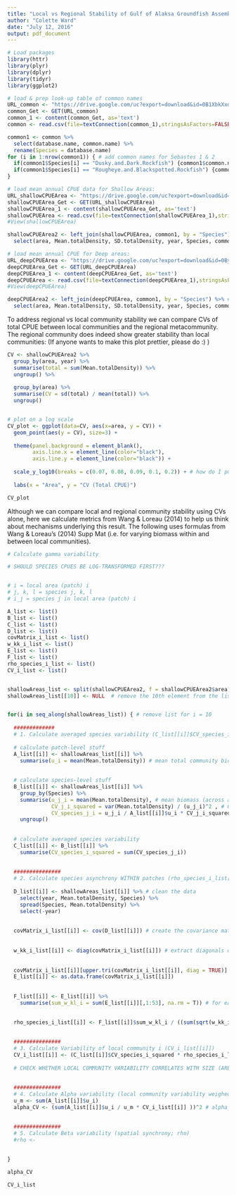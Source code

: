 ```yaml
---
title: "Local vs Regional Stability of Gulf of Alaksa Groundfish Assemblages"
author: "Colette Ward"
date: "July 12, 2016"
output: pdf_document
---
```



```r
# Load packages
library(httr)
library(plyr)
library(dplyr)
library(tidyr)
library(ggplot2)

```


```r
# load & prep look-up table of common names
URL_common <- "https://drive.google.com/uc?export=download&id=0B1XbkXxdfD7ubzIzdURzanhfZnc" # this is "trawl_species_control_file.csv"
common_Get <- GET(URL_common)
common_1 <- content(common_Get, as='text')
common <- read.csv(file=textConnection(common_1),stringsAsFactors=FALSE,head=TRUE)

common1 <- common %>%
  select(database.name, common.name) %>%
  rename(Species = database.name)
for (i in 1:nrow(common1)) { # add common names for Sebastes 1 & 2
  if(common1$Species[i] == "Dusky.and.Dark.Rockfish") {common1$common.name[i] <- "Sebastes 1"}
  if(common1$Species[i] == "Rougheye.and.Blackspotted.Rockfish") {common1$common.name[i] <- "Sebastes 2"}
}
```


```r
# load mean annual CPUE data for Shallow Areas:
URL_shallowCPUEArea <- "https://drive.google.com/uc?export=download&id=0By1iaulIAI-uYzBOUFRtZklmX0U" # new data for shallow areas
shallowCPUEArea_Get <- GET(URL_shallowCPUEArea)
shallowCPUEArea_1 <- content(shallowCPUEArea_Get, as='text')
shallowCPUEArea <- read.csv(file=textConnection(shallowCPUEArea_1),stringsAsFactors=FALSE,head=TRUE)
#View(shallowCPUEArea)

shallowCPUEArea2 <- left_join(shallowCPUEArea, common1, by = "Species") %>% # merge common names onto SPCPUEArea
  select(area, Mean.totalDensity, SD.totalDensity, year, Species, common.name)

```

```r
# load mean annual CPUE for Deep areas:
URL_deepCPUEArea <- "https://drive.google.com/uc?export=download&id=0By1iaulIAI-uVF9VWnNPX3Z3S3c"
deepCPUEArea_Get <- GET(URL_deepCPUEArea)
deepCPUEArea_1 <- content(deepCPUEArea_Get, as='text')
deepCPUEArea <- read.csv(file=textConnection(deepCPUEArea_1),stringsAsFactors=FALSE,head=TRUE)
#View(deepCPUEArea)

deepCPUEArea2 <- left_join(deepCPUEArea, common1, by = "Species") %>% # merge in common names
  select(area, Mean.totalDensity, SD.totalDensity, year, Species, common.name)

```

To address regional vs local community stability we can compare CVs of total CPUE between local communities and the regional metacommunity.
The regional community does indeed show greater stability than local communities:
(If anyone wants to make this plot prettier, please do :) )

```r

CV <- shallowCPUEArea2 %>% 
  group_by(area, year) %>%
  summarise(total = sum(Mean.totalDensity)) %>%
  ungroup() %>%
  
  group_by(area) %>%
  summarise(CV = sd(total) / mean(total)) %>%
  ungroup()


# plot on a log scale
CV_plot <- ggplot(data=CV, aes(x=area, y = CV)) + 
  geom_point(aes(y = CV), size=3) +
  
  theme(panel.background = element_blank(),
        axis.line.x = element_line(color="black"),
        axis.line.y = element_line(color="black")) +
  
  scale_y_log10(breaks = c(0.07, 0.08, 0.09, 0.1, 0.2)) + # how do I put minor tick marks on the y axis?
  
  labs(x = "Area", y = "CV (Total CPUE)")

CV_plot


```

Although we can compare local and regional community stability using CVs alone, here we calculate metrics from Wang & Loreau (2014) to help us think about mechanisms underlying this result.
The following uses formulas from Wang & Loreau's (2014) Supp Mat (i.e. for varying biomass within and between local communities).
```r

# Calculate gamma variability

# SHOULD SPECIES CPUES BE LOG-TRANSFORMED FIRST???


# i = local area (patch) i
# j, k, l = species j, k, l
# i_j = species j in local area (patch) i

A_list <- list()
B_list <- list()
C_list <- list()
D_list <- list()
covMatrix_i_list <- list()
w_kk_i_list <- list()
E_list <- list()
F_list <- list()
rho_species_i_list <- list()
CV_i_list <- list()


shallowAreas_list <- split(shallowCPUEArea2, f = shallowCPUEArea2$area) # create a list of dataframes (one df for each local area & total region)
shallowAreas_list[[10]] <- NULL  # remove the 10th element from the list (remove the list for the total regional metacommunity)


for(i in seq_along(shallowAreas_list)) { # remove list for i = 10
  
  #############
  # 1. Calculate averaged species variability (C_list[[i]]$CV_species_i_squared):
  
  # calculate patch-level stuff
  A_list[[i]] <- shallowAreas_list[[i]] %>%
    summarise(u_i = mean(Mean.totalDensity)) # mean total community biomass (across all years) for local patch i
    
  
  # calculate species-level stuff
  B_list[[i]] <- shallowAreas_list[[i]] %>%
    group_by(Species) %>%
    summarise(u_j_i = mean(Mean.totalDensity), # mean biomass (across all years) of species j in patch i
              CV_j_i_squared = var(Mean.totalDensity) / (u_j_i)^2 , # CV of species j in patch i. Note that the usual formula for CV is squared here.
              CV_species_j_i = u_j_i / A_list[[i]]$u_i * CV_j_i_squared) %>% # CV of all species in patch i
    ungroup()
  
  
  # calculate averaged species variability
  C_list[[i]] <- B_list[[i]] %>%
    summarise(CV_species_i_squared = sum(CV_species_j_i))
  
  
  ###############
  # 2. Calculate species asynchrony WITHIN patches (rho_species_i_list[[i]]):
  
  D_list[[i]] <- shallowAreas_list[[i]] %>% # clean the data
    select(year, Mean.totalDensity, Species) %>%
    spread(Species, Mean.totalDensity) %>%
    select(-year)
  
  
  covMatrix_i_list[[i]] <- cov(D_list[[i]]) # create the covariance matrix
    
  
  w_kk_i_list[[i]] <- diag(covMatrix_i_list[[i]]) # extract diagonals of the covariance matrix. returns a vector. note cannot use mutate on a matrix
  
  
  covMatrix_i_list[[i]][upper.tri(covMatrix_i_list[[i]], diag = TRUE)] <- NA # for each patch i, keep one copy of all the non-diagonals. these are w_kl_i 
  E_list[[i]] <- as.data.frame(covMatrix_i_list[[i]])
  
  
  F_list[[i]] <- E_list[[i]] %>%
    summarise(sum_w_kl_i = sum(E_list[[i]][,1:53], na.rm = T)) # for each local patch i, find the sum of all w_kl_i. calc has been checked

  
  rho_species_i_list[[i]] <- F_list[[i]]$sum_w_kl_i / ((sum(sqrt(w_kk_i_list[[i]][1:53])))^2)
  
  
  ###############
  # 3. Calculate Variability of local community i (CV_i_list[[i]])
  CV_i_list[[i]] <- (C_list[[i]]$CV_species_i_squared * rho_species_i_list[[i]])^2 # SHOULD THIS BE SQUARED? If not squred, returns a negative value when within-patch species synchrony is negative
      
  # CHECK WHETHER LOCAL COMMUNITY VARIABILITY CORRELATES WITH SIZE (AREA) OF LOCAL COMMUNITY (IE DO LARGER AREAS SHOW MORE VARIABILITY?)
  
  
  ###############
  # 4. Calculate Alpha variability (local community variability weighed for local community biomass; alpha_CV_list[[i]])
  u_m <- sum(A_list[[i]]$u_i)
  alpha_CV <- (sum(A_list[[i]]$u_i / u_m * CV_i_list[[i]] ))^2 # alpha_CV = 0.004474226

  
  ###############
  # 5. Calculate Beta variability (spatial synchrony; rho)
  #rho <- 
  
  
}  
```

```r
alpha_CV

CV_i_list


```